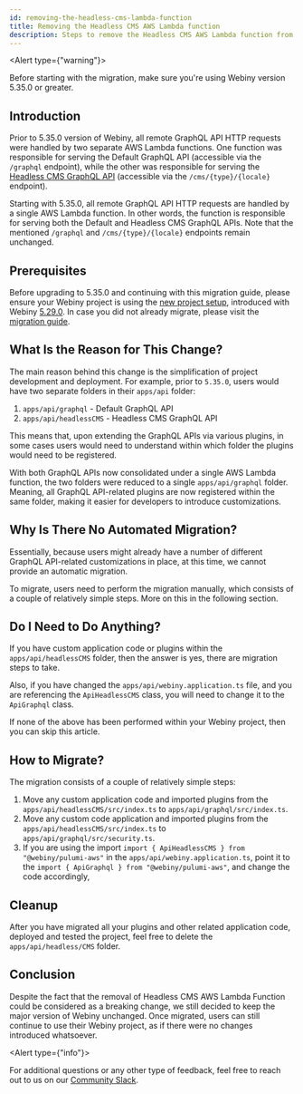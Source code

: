 ```yaml
---
id: removing-the-headless-cms-lambda-function
title: Removing the Headless CMS AWS Lambda function
description: Steps to remove the Headless CMS AWS Lambda function from your project.
---
```



<Alert type={"warning"}>

Before starting with the migration, make sure you're using Webiny version 5.35.0 or greater.

</Alert>

## Introduction

Prior to 5.35.0 version of Webiny, all remote GraphQL API HTTP requests were handled by two separate AWS Lambda functions. One function was responsible for serving the Default GraphQL API (accessible via the `/graphql` endpoint), while the other was responsible for serving the [Headless CMS GraphQL API](/docs/headless-cms/basics/graphql-api) (accessible via the `/cms/{type}/{locale}` endpoint).

Starting with 5.35.0, all remote GraphQL API HTTP requests are handled by a single AWS Lambda function. In other words, the function is responsible for serving both the Default and Headless CMS GraphQL APIs. Note that the mentioned `/graphql` and `/cms/{type}/{locale}` endpoints remain unchanged.

## Prerequisites

Before upgrading to 5.35.0 and continuing with this migration guide, please ensure your Webiny project is using the [new project setup](/docs/release-notes/5.29.0/changelog#brand-new-project-setup), introduced with Webiny [5.29.0](/docs/release-notes/5.29.0/changelog). In case you did not already migrate, please visit the [migration guide](/docs/release-notes/5.29.0/project-setup-migration).

## What Is the Reason for This Change?

The main reason behind this change is the simplification of project development and deployment. For example, prior to `5.35.0`, users would have two separate folders in their `apps/api` folder:

1. `apps/api/graphql` - Default GraphQL API 
2. `apps/api/headlessCMS` - Headless CMS GraphQL API

This means that, upon extending the GraphQL APIs via various plugins, in some cases users would need to understand within which folder the plugins would need to be registered.

With both GraphQL APIs now consolidated under a single AWS Lambda function, the two folders were reduced to a single `apps/api/graphql` folder. Meaning, all GraphQL API-related plugins are now registered within the same folder, making it easier for developers to introduce customizations.

## Why Is There No Automated Migration?

Essentially, because users might already have a number of different GraphQL API-related customizations in place, at this time, we cannot provide an automatic migration.

To migrate, users need to perform the migration manually, which consists of a couple of relatively simple steps. More on this in the following section.

## Do I Need to Do Anything?

If you have custom application code or plugins within the `apps/api/headlessCMS` folder, then the answer is yes, there are migration steps to take.

Also, if you have changed the `apps/api/webiny.application.ts` file, and you are referencing the `ApiHeadlessCMS` class, you will need to change it to the `ApiGraphql` class.

If none of the above has been performed within your Webiny project, then you can skip this article.

## How to Migrate?

The migration consists of a couple of relatively simple steps: 

1. Move any custom application code and imported plugins from the `apps/api/headlessCMS/src/index.ts` to `apps/api/graphql/src/index.ts`.
2. Move any custom code application and imported plugins from the `apps/api/headlessCMS/src/index.ts` to `apps/api/graphql/src/security.ts`.
3. If you are using the import `import { ApiHeadlessCMS } from "@webiny/pulumi-aws"` in the `apps/api/webiny.application.ts`, point it to the `import { ApiGraphql } from "@webiny/pulumi-aws"`, and change the code accordingly,

## Cleanup

After you have migrated all your plugins and other related application code, deployed and tested the project, feel free to delete the `apps/api/headless/CMS` folder.

## Conclusion

Despite the fact that the removal of Headless CMS AWS Lambda Function could be considered as a breaking change, we still decided to keep the major version of Webiny unchanged. Once migrated, users can still continue to use their Webiny project, as if there were no changes introduced whatsoever. 

<Alert type={"info"}>

  For additional questions or any other type of feedback, feel free to reach out to us on our [Community Slack](https://webiny-community.slack.com/).

</Alert>

